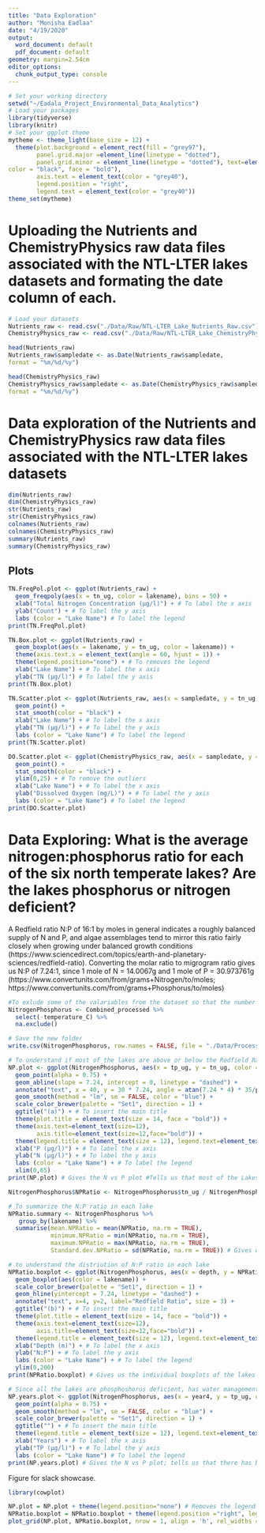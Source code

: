 ```yaml
---
title: "Data Exploration"
author: "Monisha Eadlaa"
date: "4/19/2020"
output:
  word_document: default
  pdf_document: default
geometry: margin=2.54cm
editor_options: 
  chunk_output_type: console
---
```


```r
# Set your working directory
setwd("~/Eadala_Project_Environmental_Data_Analytics")
# Load your packages
library(tidyverse)
library(knitr)
# Set your ggplot theme
mytheme <- theme_light(base_size = 12) +
  theme(plot.background = element_rect(fill = "grey97"),
        panel.grid.major =element_line(linetype = "dotted"),
        panel.grid.minor = element_line(linetype = "dotted"), text=element_text(size = 14, 
color = "black", face = "bold"),
        axis.text = element_text(color = "grey40"), 
        legend.position = "right",
        legend.text = element_text(color = "grey40"))
theme_set(mytheme)

```

# Uploading the Nutrients and ChemistryPhysics raw data files associated with the NTL-LTER lakes datasets and formating the date column of each.

```r
# Load your datasets
Nutrients_raw <- read.csv("./Data/Raw/NTL-LTER_Lake_Nutrients_Raw.csv")
ChemistryPhysics_raw <- read.csv("./Data/Raw/NTL-LTER_Lake_ChemistryPhysics_Raw.csv")

head(Nutrients_raw)
Nutrients_raw$sampledate <- as.Date(Nutrients_raw$sampledate,
format = "%m/%d/%y")

head(ChemistryPhysics_raw)
ChemistryPhysics_raw$sampledate <- as.Date(ChemistryPhysics_raw$sampledate,
format = "%m/%d/%y")

```

# Data exploration of the Nutrients and ChemistryPhysics raw data files associated with the NTL-LTER lakes datasets

```r
dim(Nutrients_raw)
dim(ChemistryPhysics_raw)
str(Nutrients_raw)
str(ChemistryPhysics_raw)
colnames(Nutrients_raw)
colnames(ChemistryPhysics_raw)
summary(Nutrients_raw)
summary(ChemistryPhysics_raw)

```

## Plots


```r
TN.FreqPol.plot <- ggplot(Nutrients_raw) +
  geom_freqpoly(aes(x = tn_ug, color = lakename), bins = 50) +
  xlab("Total Nitrogen Concentration (µg/l)") + # To label the x axis
  ylab("Count") + # To label the y axis
  labs (color = "Lake Name") # To label the legend
print(TN.FreqPol.plot)

TN.Box.plot <- ggplot(Nutrients_raw) +
  geom_boxplot(aes(x = lakename, y = tn_ug, color = lakename)) +
  theme(axis.text.x = element_text(angle = 60, hjust = 1)) +
  theme(legend.position="none") + # To removes the legend
  xlab("Lake Name") + # To label the x axis
  ylab("TN (µg/l)") # To label the y axis
print(TN.Box.plot)

TN.Scatter.plot <- ggplot(Nutrients_raw, aes(x = sampledate, y = tn_ug, color = lakename)) +
  geom_point() +
  stat_smooth(color = "black") +
  xlab("Lake Name") + # To label the x axis
  ylab("TN (µg/l)") + # To label the y axis
  labs (color = "Lake Name") # To label the legend
print(TN.Scatter.plot)

DO.Scatter.plot <- ggplot(ChemistryPhysics_raw, aes(x = sampledate, y = dissolvedOxygen, color = lakename)) +
  geom_point() +
  stat_smooth(color = "black") +
  ylim(0,25) + # To remove the outliers
  xlab("Lake Name") + # To label the x axis
  ylab("Dissolved Oxygen (mg/L)") + # To label the y axis
  labs (color = "Lake Name") # To label the legend
print(DO.Scatter.plot)
```

# Data Exploring: What is the average nitrogen:phosphorus ratio for each of the six north temperate lakes? Are the lakes phosphorus or nitrogen deficient? 

A Redfield ratio N:P of 16:1 by moles in general indicates a roughly balanced supply of N and P, and algae assemblages tend to mirror this ratio fairly closely when growing under balanced growth conditions (https://www.sciencedirect.com/topics/earth-and-planetary-sciences/redfield-ratio). Converting the molar ratio to migrogram ratio gives us N:P of 7.24:1, since 1 mole of N = 14.0067g and 1 mole of P = 30.973761g (https://www.convertunits.com/from/grams+Nitrogen/to/moles; https://www.convertunits.com/from/grams+Phosphorus/to/moles)

```r
#To exlude some of the valariables from the dataset so that the number of NAs in the dataset could be minimized
NitrogenPhosphorus <- Combined_processed %>%
  select(-temperature_C) %>%
  na.exclude()

# Save the new folder
write.csv(NitrogenPhosphorus, row.names = FALSE, file = "./Data/Processed/NitrogenPhosphorus_processed.csv")

# To understand if most of the lakes are above or below the Redfield Ratio - to understand of most of the lakes are phosphorus or nitrogen limited
NP.plot <- ggplot(NitrogenPhosphorus, aes(x = tp_ug, y = tn_ug, color = lakename)) +
  geom_point(alpha = 0.75) +
  geom_abline(slope = 7.24, intercept = 0, linetype = "dashed") +
  annotate("text", x = 40, y = 30 * 7.24, angle = atan(7.24 * 4) * 35/pi, label = "Redfield Ratio", size = 3) +
  geom_smooth(method = "lm", se = FALSE, color = "blue") +
  scale_color_brewer(palette = "Set1", direction = 1) +
  ggtitle("(a)") + # To insert the main title
  theme(plot.title = element_text(size = 14, face = "bold")) +
  theme(axis.text=element_text(size=12),
        axis.title=element_text(size=12,face="bold")) + 
  theme(legend.title = element_text(size = 12), legend.text=element_text(size=12)) +
  xlab("P (µg/l)") + # To label the x axis
  ylab("N (µg/l)") + # To label the y axis
  labs (color = "Lake Name") + # To label the legend
  xlim(0,65)
print(NP.plot) # Gives the N vs P plot #Tells us that most of the Lakes are phosphorus deficient, therefore phosphorus should be the limiting nutrient addressed in the water management

NitrogenPhosphorus$NPRatio <- NitrogenPhosphorus$tn_ug / NitrogenPhosphorus$tp_ug #gives us a new colum with the N:P ratio

# To summarize the N:P ratio in each lake 
NPRatio.summary <- NitrogenPhosphorus %>%
   group_by(lakename) %>%
  summarise(mean.NPRatio = mean(NPRatio, na.rm = TRUE),
            minimum.NPRatio = min(NPRatio, na.rm = TRUE),
            maximum.NPRatio = max(NPRatio, na.rm = TRUE),
            Standard.dev.NPRatio = sd(NPRatio, na.rm = TRUE)) # Gives us summary stats of each of the lakes with respect to N:P

# to understand the distriution of N:P ratio in each lake
NPRatio.boxplot <- ggplot(NitrogenPhosphorus, aes(x = depth, y = NPRatio)) +
  geom_boxplot(aes(color = lakename)) +
  scale_color_brewer(palette = "Set1", direction = 1) +
  geom_hline(yintercept = 7.24, linetype = "dashed") +
  annotate("text", x=4, y=2, label="Redfield Ratio", size = 3) +
  ggtitle("(b)") + # To insert the main title 
  theme(plot.title = element_text(size = 14, face = "bold")) +
  theme(axis.text=element_text(size=12),
        axis.title=element_text(size=12,face="bold")) + 
  theme(legend.title = element_text(size = 12), legend.text=element_text(size=12)) +
  xlab("Depth (m)") + # To label the x axis
  ylab("N:P") + # To label the y axis
  labs (color = "Lake Name") + # To label the legend
  ylim(0,200)
print(NPRatio.boxplot) # Gives us the individual boxplots of the lakes with respect to their N:P

# Since all the lakes are phosphoshorus deficient, has water management practices managed to reduce the phosphorus over the years?
NP.years.plot <- ggplot(NitrogenPhosphorus, aes(x = year4, y = tp_ug, color = lakename)) +
  geom_point(alpha = 0.75) +
  geom_smooth(method = "lm", se = FALSE, color = "blue") +
  scale_color_brewer(palette = "Set1", direction = 1) +
  ggtitle("") + # To insert the main title
  theme(legend.title = element_text(size = 12), legend.text=element_text(size=12)) +
  xlab("Years") + # To label the x axis
  ylab("TP (µg/l)") + # To label the y axis
  labs (color = "Lake Name") # To label the legend
print(NP.years.plot) # Gives the N vs P plot; tells us that there has been a decrease in phosphorus concentration over the years.
```

Figure for slack showcase.

```r
library(cowplot)

NP.plot = NP.plot + theme(legend.position="none") # Removes the legend from the plot
NPRatio.boxplot = NPRatio.boxplot + theme(legend.position ="right", legend.title = element_text(size = 7), legend.text = element_text(size = 7)) # Asserts the position of the legend on the right side of the plot
plot_grid(NP.plot, NPRatio.boxplot, nrow = 1, align = 'h', rel_widths = c(1, 1.45)) # Combines all the three plots

```

